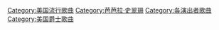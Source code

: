 [[Category:美国流行歌曲|Category:美国流行歌曲]]
[[Category:芭芭拉·史翠珊|Category:芭芭拉·史翠珊]]
[[Category:各演出者歌曲|Category:各演出者歌曲]]
[[Category:美国爵士歌曲|Category:美国爵士歌曲]]